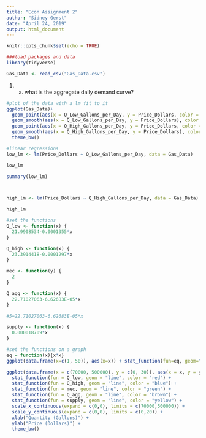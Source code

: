```yaml
---
title: "Econ Assignment 2"
author: "Sidney Gerst"
date: "April 24, 2019"
output: html_document
---
```


```r
knitr::opts_chunk$set(echo = TRUE)
```

```r
###load packages and data
library(tidyverse)

Gas_Data <- read_csv("Gas_Data.csv")


```


1. a. what is the aggregate daily demand curve?
```r
#plot of the data with a lm fit to it
ggplot(Gas_Data)+
  geom_point(aes(x = Q_Low_Gallons_per_Day, y = Price_Dollars, color = "Low")) +
  geom_smooth(aes(x = Q_Low_Gallons_per_Day, y = Price_Dollars), color = "red", method = "lm", se = FALSE)+
  geom_point(aes(x = Q_High_Gallons_per_Day, y = Price_Dollars, color = "High")) +
  geom_smooth(aes(x = Q_High_Gallons_per_Day, y = Price_Dollars), color = "blue", method = "lm", se = FALSE)+
  theme_bw()

#linear regressions
low_lm <- lm(Price_Dollars ~ Q_Low_Gallons_per_Day, data = Gas_Data)

low_lm

summary(low_lm)



high_lm <- lm(Price_Dollars ~ Q_High_Gallons_per_Day, data = Gas_Data)

high_lm

#set the functions
Q_low <- function(x) {
  21.9908534-0.0001355*x
}

Q_high <- function(x) {
  23.3914418-0.0001297*x
}

mec <- function(y) {
  2
}

Q_agg <- function(x) {
  22.71027063-6.62683E-05*x
}

#5=22.71027063-6.62683E-05*x

supply <- function(x) {
  0.000018709*x
}

#set the functions on a graph
eq = function(x){x*x}
ggplot(data.frame(x=c(1, 50)), aes(x=x)) + stat_function(fun=eq, geom="line") + xlab("x") + ylab("y")

ggplot(data.frame(x = c(70000, 500000), y = c(0, 30)), aes(x = x, y = y)) + 
  stat_function(fun = Q_low, geom = "line", color = "red") + 
  stat_function(fun = Q_high, geom = "line", color = "blue") +
  stat_function(fun = mec, geom = "line", color = "green") +
  stat_function(fun = Q_agg, geom = "line", color = "brown") +
  stat_function(fun = supply, geom = "line", color = "yellow") +
  scale_x_continuous(expand = c(0,0), limits = c(70000,500000)) +
  scale_y_continuous(expand = c(0,0), limits = c(0,20)) +
  xlab("Quantity (Gallons)") + 
  ylab("Price (Dollars)") +
  theme_bw()


```

